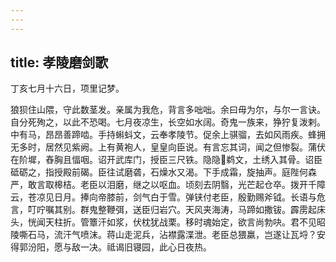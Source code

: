 ```yaml
---
---
---
```

title: 孝陵磨剑歌
---



丁亥七月十六日，项里记梦。





狼狈住山隈，守此数茎发。亲属为我危，背言多咄咄。余曰毋为尔，与尔一言诀。自分死殉之，以此不恐喝。七月夜凉生，长空如水阔。奇鬼一族来，狰狞复泼剌。中有马，昂昂善蹄啮。手持蝌蚪文，云奉孝陵节。促余上骐骝，去如风雨疾。蜂拥无多时，居然见紫阙。上有黄袍人，皇皇向臣说。有言忘其词，闻之但惨裂。蒲伏在阶墀，舂胸且愊咽。诏开武库门，授臣三尺铁。隐隐鹈文，土绣入其骨。诏臣砥砺之，指授殿前碣。臣往试磨砻，石燥水又渴。下手成霜，旋抽声。庭陛何森严，敢言取槔桔。老臣以泪磨，继之以呕血。顷刻去阴翳，光芒起仓卒。拨开千障云，苍凉见日月。捧向帝膝前，剑气白于雪。弹铗付老臣，殷勤赐斧钺。长语与危言，叮咛嘱其别。群鬼整鞭弭，送臣归岩穴。天风夹海涛，马蹄如撒钹。霹雳起床头，恍闻天柱折。管簟汗如浆，伏枕犹战栗。移时魂始定，欲言尚勃吷。君不见昭陵嘶石马，流汗气喷沫。蒋山走泥兵，沾襟露渫泄。老臣总猥羸，岂遂让瓦埒？安得郭汾阳，愿与敌一决。祗谒旧寝园，此心日夜热。